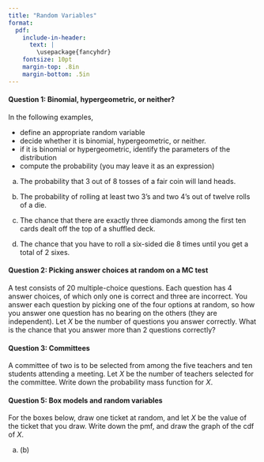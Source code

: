```yaml
---
title: "Random Variables"
format:
  pdf:
    include-in-header: 
      text: |
        \usepackage{fancyhdr}
    fontsize: 10pt
    margin-top: .8in
    margin-bottom: .5in
---
```


\thispagestyle{empty}

\begin{center}
\textsc{Stat 20: PS 4.1: Random variables} \\
\noindent\rule{12cm}{0.4pt}
\end{center}

#### Question 1: Binomial, hypergeometric, or neither?

In the following examples, 

- define an appropriate random variable
-  decide whether it is binomial, hypergeometric, or neither. 
-  if it is binomial or hypergeometric, identify the parameters of the distribution
-  compute the probability (you may leave it as an expression)

\vspace{2mm}

(a) The probability that 3 out of 8 tosses of a fair coin will land heads.

\vspace{4cm}

(b) The probability of rolling at least two 3’s and two 4’s out of twelve rolls of a die.

\vspace{4cm}


(c) The chance that there are exactly three diamonds among the first ten cards dealt off the top of a shuffled deck.

\vspace{4cm}

(d) The chance that you have to roll a six-sided die 8 times until you get a total of 2 sixes.

\pagebreak

#### Question 2: Picking answer choices at random on a MC test

A test consists of $20$ multiple-choice questions. Each question has $4$ answer choices, of which only one is correct and three are incorrect. You answer each question by picking one of the four options at random, so how you answer one question has no bearing on the others (they are independent). Let $X$ be the number of questions you answer correctly. What is the chance that you answer more than 2 questions correctly?

\vspace{2cm}

#### Question 3: Committees

A committee of two is to be selected from among the five teachers and ten students attending a meeting. Let $X$ be the number of teachers selected for the committee. Write down the probability mass function for $X$.

\vspace{3cm}


#### Question 5: Box models and random variables

For the boxes below, draw one ticket at random, and let $X$ be the value of the ticket that you draw. Write down the pmf, and draw the graph of the cdf of $X$.

(a) \fbox{\fbox{-2} \fbox{-1} \fbox{0} \fbox{2}} \hspace{2in} (b) \fbox{\fbox{0} \fbox{1} \fbox{1} \fbox{6}}


